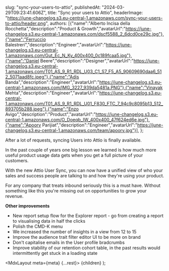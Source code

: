 
slug: "sync-your-users-to-attio",
publishedAt: "2024-03-29T09:23:41.606Z",
title: "Sync your users to Attio",
headerImage: "https://june-changelog.s3.eu-central-1.amazonaws.com/sync-your-users-to-attio/header.png",
authors: [{"name":"Alberto Incisa della Rocchetta","description":"Product & Growth","avatarUrl":"https://june-changelog.s3.eu-central-1.amazonaws.com/dscf5588_2_6dcd0ce29c.jpg"},{"name":"Ferruccio Balestreri","description":"Engineer","avatarUrl":"https://june-changelog.s3.eu-central-1.amazonaws.com/Gut_Ec_N_Ky_400x400_0c189fcaa5.jpg"},{"name":"Daniel Beere","description":"Designer","avatarUrl":"https://june-changelog.s3.eu-central-1.amazonaws.com/T01_AS_9_R1_RDL_U03_C1_S7_F5_A5_90609690daa6_512_5071aad8fc.jpeg"},{"name":"Adis Banda","description":"Engineer","avatarUrl":"https://june-changelog.s3.eu-central-1.amazonaws.com/IMG_3227_939da5481a.PNG"},{"name":"Vinayak Mehta","description":"Engineer","avatarUrl":"https://june-changelog.s3.eu-central-1.amazonaws.com/T01_AS_9_R1_RDL_U01_F830_FTC_7_94c9c8095b13_512_893705b288.jpeg"},{"name":"Enzo Avigo","description":"Product","avatarUrl":"https://june-changelog.s3.eu-central-1.amazonaws.com/O_Doeqb_IW_400x400_47f624ed6e.jpg"},{"name":"Apoorv Parijiat","description":"Engineer","avatarUrl":"https://june-changelog.s3.eu-central-1.amazonaws.com/team/apoorv.jpg"}],
};

After a lot of requests, syncing Users into Attio is finally available.

In the past couple of years one big lesson we learned is how much more useful product usage data gets when you get a full picture of your customers.

With the new Attio User Sync, you can now have a unified view of who your sales and success people are talking to and how they're using your product.

For any company that treats inbound seriously this is a must have. Without something like this you're missing out on opportunities to grow your revenue.

**Other improvements**

- New report setup flow for the Explorer report - go from creating a report to visualising data in half the clicks
- Polish the CMD-K menu
- We increased the number of insights in a view from 12 to 15
- Improve the audience trait filter editor UI to be more on brand
- Don't capitalise emails in the User profile bradcrumbs
- Improve stability of our retention cohort table, in the past results would intermittently get stuck in a loading state

<MdxLayout meta={meta} {...rest}>
{children}
</MdxLayout>
);
